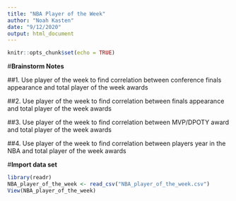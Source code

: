 ```yaml
---
title: "NBA Player of the Week"
author: "Noah Kasten"
date: "9/12/2020"
output: html_document
---
```


```r
knitr::opts_chunk$set(echo = TRUE)
```

#**Brainstorm Notes**

##1. Use player of the week to find correlation between conference finals appearance and total player of the week awards

##2. Use player of the week to find correlation between finals appearance and total player of the week awards

##3. Use player of the week to find correlation between MVP/DPOTY award and total player of the week awards

##4. Use player of the week to find correlation between players year in the NBA and total player of the week awards

#**Import data set**

```r
library(readr)
NBA_player_of_the_week <- read_csv("NBA_player_of_the_week.csv")
View(NBA_player_of_the_week)
```

